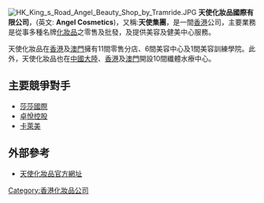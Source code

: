 [[File:HK_King_s_Road_Angel_Beauty_Shop_by_Tramride.JPG|thumb]]
{{commonscat|Angel Cosmetics}}
'''天使化妝品國際有限公司'''，(英文: '''Angel Cosmetics''')，又稱:'''天使集團'''，是一間[[香港|香港]]公司，主要業務是從事多種名牌[[化妝品|化妝品]]之零售及批發，及提供美容及健美中心服務。

天使化妝品在[[香港|香港]]及[[澳門|澳門]]擁有11間零售分店、6間美容中心及1間美容訓練學院。此外，天使化妝品也在[[中國大陸|中國大陸]]、[[香港|香港]]及[[澳門|澳門]]開設10間纖體水療中心。

==主要競爭對手==
*[[莎莎國際|莎莎國際]]
*[[卓悅控股|卓悅控股]]
*[[卡萊美|卡萊美]]

== 外部參考 ==
* [http://www.angel.hk 天使化妝品官方網址] {{Wayback|url=http://www.angel.hk/ |date=20200201053811 }}

{{HK-corp-stub}}

[[Category:香港化妝品公司|Category:香港化妝品公司]]